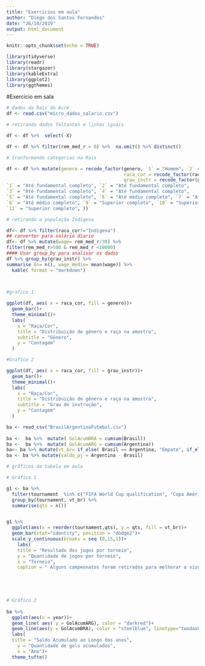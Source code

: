 ```yaml
---
title: "Exercicios em aula"
author: "Diego dos Santos Fernandes"
date: "26/10/2019"
output: html_document
---
```


```r
knitr::opts_chunk$set(echo = TRUE)

library(tidyverse)
library(readr)
library(stargazer)
library(kableExtra)
library(ggplot2)
library(ggthemes)

```

#Exercício em sala

```r
# dados da Rais do Acre
df <- read.csv("micro_dados_salario.csv")


```

```r
# retirando dados faltantes e linhas iguais

df <- df %>%  select(-X)

df <- df %>% filter(rem_med_r > 0) %>%  na.omit() %>% distinct()

```



```r
# tranformando categorias na Rais

df <- df %>% mutate(genero = recode_factor(genero, `1` = "Homem", `2` = "Mulher"),
                                           raca_cor = recode_factor(raca_cor, `1` = "Indígena", `2` = "Branca", `4` = "Preta",`6` = "Amarela", `8` = "Parda"), 
                                           grau_instr = recode_factor(grau_instr,
`1` = "Até fundamental completo", `2` = "Até fundamental completo",
`3` = "Até fundamental completo", `4` = "Até fundamental completo",
`5` = "Até fundamental completo", `6` = "Até médio completo", `7` = "Até médio completo",
`8` = "Até médio completo", `9` = "Superior completo", `10` = "Superior completo",
`11` = "Superior completo", ))

```
 

```r
# retirando a população Indígena

df<- df %>% filter(raca_cor!="Indígena")
## converter para salário diario
df<- df %>% mutate(wage= rem_med_r/30) %>%
filter(rem_med_r>500 & rem_med_r <10000)
#### Usar group_by para analisar os dados
df %>% group_by(grau_instr) %>%
summarise (n= n(), wage_medio= mean(wage)) %>% 
  kable( format = "markdown") 
   



```

```r
#grafico 1

ggplot(df, aes( x = raca_cor, fill = genero))+
  geom_bar()+
  theme_minimal()+
  labs(
    x = "Raça/Cor", 
    title = "Distribuição de gênero e raça na amostra",
    subtitle = "Gênero",
    y = "Contagem"
  )


```



```r
#Grafico 2

ggplot(df, aes( x = raca_cor, fill = grau_instr))+
  geom_bar()+
  theme_minimal()+
  labs(
    x = "Raça/Cor", 
    title = "Distribuição de gênero e raça na amostra",
    subtitle = "Grau de instrução",
    y = "Contagem"
  )

```

```r
ba <- read_csv("BrasilArgentinaFutebol.csv")
 
ba <-  ba %>%  mutate( GolAcumBRA = cumsum(Brasil))
ba <-  ba %>%  mutate( GolAcumARG = cumsum(Argentina))
ba<- ba %>% mutate(vt_br= if_else( Brasil == Argentina, "Empate", if_else(Brasil > Argentina, "Vitória","Derrota")))
ba <- ba %>% mutate(saldo_pj = Argentina - Brasil)

```


```r

# gráficos da tabela em aula

# Gráfico 1

g1 <- ba %>% 
  filter(tournament  %in% c("FIFA World Cup qualification", "Copa América", "Friendly", "FIFA World Cup" )) %>% 
  group_by(tournament, vt_br) %>% 
  summarise(qts = n())


g1 %>% 
  ggplot(aes(x = reorder(tournament,qts), y = qts, fill = vt_br))+
  geom_bar(stat="identity", position = "dodge2")+
  scale_y_continuous(breaks = seq (0,15,1))+
    labs(
    title = "Resultado dos jogos por torneio",
    y = "Quantidade de jogos por torneio",
    x = "Torneio",
    caption = " Alguns campeonatos foram retirados para melhorar a visualização do Gráfico") +   theme_clean()

 
  



```


```r

# Gráfico 2
  
ba %>% 
  ggplot(aes(x = year))+
  geom_line( aes( y = GolAcumARG), color = "darkred")+
  geom_line(aes(y = GolAcumBRA), color = "steelblue", linetype="twodash")+
  labs(
  title = "Saldo Acumulado ao Longo dos anos",
    y = "Quantidade de gols acumulados",
    x = "Ano")+
  theme_tufte()


```










